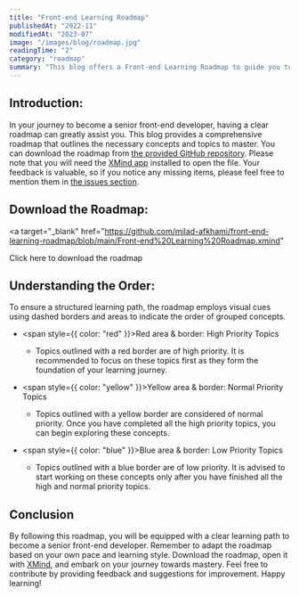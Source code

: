 ```yaml
---
title: "Front-end Learning Roadmap"
publishedAt: "2022-11"
modifiedAt: "2023-07"
image: "/images/blog/roadmap.jpg"
readingTime: "2"
category: "roadmap"
summary: "This blog offers a Front-end Learning Roadmap to guide you toward becoming a senior front-end developer. The roadmap prioritizes topics in high, normal and low priorities to specify what you need to build a strong foundation and progressing accordingly. Feedback and suggestions for improvement are welcomed, empowering individuals to embark on a clear path towards mastery."
---
```


## Introduction:

In your journey to become a senior front-end developer, having a clear roadmap can greatly assist you.
This blog provides a comprehensive roadmap that outlines the necessary concepts and topics to master.
You can download the roadmap from [the provided GitHub repository](https://github.com/milad-afkhami/front-end-learning-roadmap).
Please note that you will need the [XMind app](https://xmind.app/download/) installed to open the file.
Your feedback is valuable, so if you notice any missing items,
please feel free to mention them in [the issues section](https://github.com/milad-afkhami/front-end-learning-roadmap/issues).

## Download the Roadmap:

<a
  target="_blank"
  href="https://github.com/milad-afkhami/front-end-learning-roadmap/blob/main/Front-end%20Learning%20Roadmap.xmind"
>
  Click here to download the roadmap
</a>

## Understanding the Order:

To ensure a structured learning path, the roadmap employs visual cues
using dashed borders and areas to indicate the order of grouped concepts.

- <span style={{ color: "red" }}>Red</span> area & border: High Priority Topics

  - Topics outlined with a red border are of high priority. It is recommended to
    focus on these topics first as they form the foundation of your learning journey.

- <span style={{ color: "yellow" }}>Yellow</span> area & border: Normal Priority
  Topics

  - Topics outlined with a yellow border are considered of normal priority.
    Once you have completed all the high priority topics, you can begin exploring these
    concepts.

- <span style={{ color: "blue" }}>Blue</span> area & border: Low Priority Topics

  - Topics outlined with a blue border are of low priority. It is advised to start
    working on these concepts only after you have finished all the high and normal
    priority topics.

## Conclusion

By following this roadmap, you will be equipped with a clear learning path to become a senior front-end developer.
Remember to adapt the roadmap based on your own pace and learning style.
Download the roadmap, open it with [XMind](https://xmind.app/download/),
and embark on your journey towards mastery. Feel free to contribute
by providing feedback and suggestions for improvement. Happy learning!
